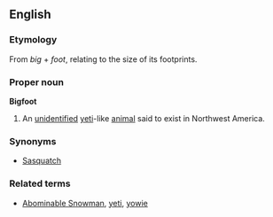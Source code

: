 ==English==
===Etymology===
From ''big'' + ''foot'', relating to the size of its footprints.
===Proper noun===
'''Bigfoot'''
#An [[unidentified]] [[yeti]]-like [[animal]] said to exist in Northwest America.
===Synonyms===
*[[Sasquatch]]
===Related terms===
* [[Abominable Snowman]], [[yeti]], [[yowie]]